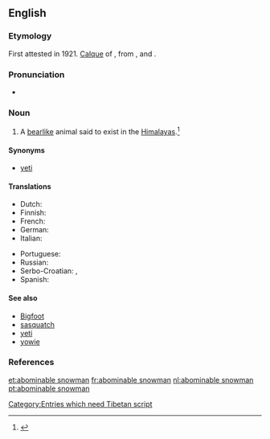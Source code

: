 ==English==

{{wikipedia}}

===Etymology===
First attested in 1921. [[calque|Calque]] of {{etyl|bo}} {{term||tr=metohkangmi|lang=bo}}, from {{term||tr=metoh||foul|lang=bo}}, and {{term||tr=kangmi||snowman|lang=bo}}.{{rfscript|Tibetan}}

===Pronunciation===
* {{a|US}} {{IPA|/əˈbɑm.ə.nə.bl̩ ˈsnoʊ.mæn/|/əˈbɑm.nə.bl̩ ˈsnoʊ.mæn/}}

===Noun===
{{en-noun|head=[[abominable]] [[snowman]]|pl=abominable snowmen}}

# {{context|cryptozoology|often|capitalized}} A [[bearlike]] animal said to exist in the [[Himalayas]].<ref>{{reference-book | last =| first = | authorlink =  | coauthors =  | editor =Gove, Philip Babcock    | others =  | title = Webster's Third International Dictionary of the English Language Unabridged | origdate =  | origyear = 1909 | origmonth =  | url =  | format =  | accessdate =  | accessyear =  | accessmonth =  | edition =  | date =  | year =1976  | month =  | publisher =G. & C. Merriam Co.  | location = Springfield, MA | language =  | id =  | doi = | isbn =0-87779-101-5 | lccn = | ol = | pages =5| chapter =  | chapterurl =  | quote =}}</ref>

====Synonyms====
* [[yeti]]

====Translations====
{{trans-top|manlike or apelike animal said to exist in the Himalayas}}
* Dutch: {{t-|nl|Verschrikkelijke Sneeuwman|m}}
* Finnish: {{t+|fi|lumimies}}
* French: {{t+|fr|abominable homme des neiges|m}}
* German: {{t+|de|Yeti|m}}
* Italian: {{t-|it|abominevole uomo delle nevi|m}}
{{trans-mid}}
* Portuguese: {{t-|pt|abominável homem das neves|m}}
* Russian: {{t+|ru|снежный человек|m|tr=snežnyj čelovék}}
* Serbo-Croatian: {{t-|sh|strašni snježni čovjek}}, {{t-|sh|jeti|m}}
* Spanish: {{t-|es|abominable hombre de las nieves|m}}
{{trans-bottom}}

====See also====
* [[Bigfoot]]
* [[sasquatch]]
* [[yeti]]
* [[yowie]]

===References===
<references/>

[[Category:Entries which need Tibetan script]]

[[et:abominable snowman]]
[[fr:abominable snowman]]
[[nl:abominable snowman]]
[[pt:abominable snowman]]